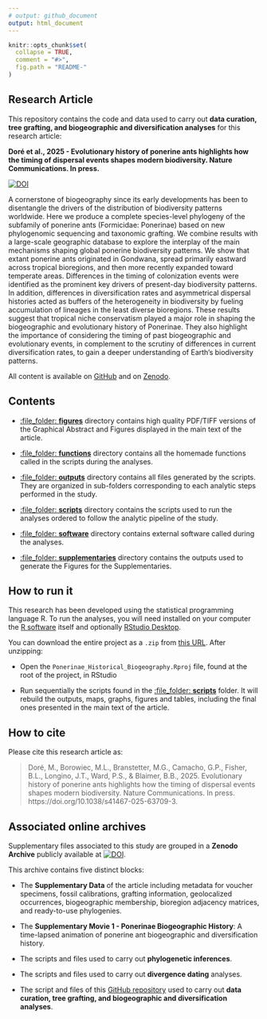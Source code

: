 ```yaml
---
# output: github_document
output: html_document
---
```


<!-- README.md is generated from README.Rmd. Please edit that file -->

```r
knitr::opts_chunk$set(
  collapse = TRUE,
  comment = "#>",
  fig.path = "README-"
)
```

## Research Article

This repository contains the code and data used to carry out __data curation, tree grafting, and biogeographic and diversification analyses__ for this research article:

__Doré et al., 2025 - Evolutionary history of ponerine ants highlights how the timing of dispersal events shapes modern biodiversity. Nature Communications. In press.__ 

[![DOI](https://zenodo.org/badge/DOI/10.1038/s41467-025-63709-3.svg)](https://doi.org/10.1038/s41467-025-63709-3)

   A cornerstone of biogeography since its early developments has been to disentangle the drivers of the distribution of biodiversity patterns worldwide. Here we produce a complete species-level phylogeny of the subfamily of ponerine ants (Formicidae: Ponerinae) based on new phylogenomic sequencing and taxonomic grafting. We combine results with a large-scale geographic database to explore the interplay of the main mechanisms shaping global ponerine biodiversity patterns. We show that extant ponerine ants originated in Gondwana, spread primarily eastward across tropical bioregions, and then more recently expanded toward temperate areas. Differences in the timing of colonization events were identified as the prominent key drivers of present-day biodiversity patterns. In addition, differences in diversification rates and asymmetrical dispersal histories acted as buffers of the heterogeneity in biodiversity by fueling accumulation of lineages in the least diverse bioregions. These results suggest that tropical niche conservatism played a major role in shaping the biogeographic and evolutionary history of Ponerinae. They also highlight the importance of considering the timing of past biogeographic and evolutionary events, in complement to the scrutiny of differences in current diversification rates, to gain a deeper understanding of Earth’s biodiversity patterns.   

All content is available on [GitHub](https://github.com/MaelDore/Ponerinae_Historical_Biogeography) and on [Zenodo](https://doi.org/10.5281/zenodo.14216556).


## Contents

 - [:file_folder: **figures**](figures/) directory contains high quality PDF/TIFF versions of the Graphical Abstract and Figures displayed in the main text of the article.
 
 - [:file_folder: **functions**](functions/) directory contains all the homemade functions called in the scripts during the analyses.

 - [:file\_folder: **outputs**](outputs/) directory contains all files generated by the scripts. They are organized in sub-folders corresponding to each analytic steps performed in the study.
 
 - [:file\_folder: **scripts**](scripts/) directory contains the scripts used to run the analyses ordered to follow the analytic pipeline of the study.
 
 - [:file\_folder: **software**](software/) directory contains external software called during the analyses.
 
 - [:file\_folder: **supplementaries**](supplementaries/) directory contains the outputs used to generate the Figures for the Supplementaries.
 

## How to run it

This research has been developed using the statistical programming
language R. To run the analyses, you will need
installed on your computer the [R software](https://cloud.r-project.org/)
itself and optionally [RStudio Desktop](https://rstudio.com/products/rstudio/download/).

You can download the entire project as a `.zip` from [this URL](https://github.com/MaelDore/Ponerinae_Historical_Biogeography/zipball/master/). After unzipping:
  
  - Open the `Ponerinae_Historical_Biogeography.Rproj` file, found at the root of the project, in RStudio

  - Run sequentially the scripts found in the [:file\_folder: **scripts**](scripts/) folder. It will rebuild the outputs, maps, graphs, figures and tables, including the final ones presented in the main text of the article.


## How to cite

Please cite this research article as:
  
> Doré, M., Borowiec, M.L., Branstetter, M.G., Camacho, G.P., Fisher, B.L., Longino, J.T., Ward, P.S., & Blaimer, B.B., 2025. Evolutionary history of ponerine ants highlights how the timing of dispersal events shapes modern biodiversity. Nature Communications. In press. https://doi.org/10.1038/s41467-025-63709-3.


## Associated online archives

Supplementary files associated to this study are grouped in a __Zenodo Archive__ publicly available at [![DOI](https://zenodo.org/badge/DOI/10.5281/zenodo.14216556.svg)](https://doi.org/10.5281/zenodo.14216556).

This archive contains five distinct blocks:

  - The __Supplementary Data__ of the article including metadata for voucher specimens, fossil calibrations, grafting information, geolocalized occurrences, biogeographic membership, bioregion adjacency matrices, and ready-to-use phylogenies.
  
  - The __Supplementary Movie 1 - Ponerinae Biogeographic History__: A time-lapsed animation of ponerine ant biogeographic and diversification history.
  
  - The scripts and files used to carry out __phylogenetic inferences__.
  
  - The scripts and files used to carry out __divergence dating__ analyses.
  
  - The script and files of this [GitHub repository](https://github.com/MaelDore/Ponerinae_Historical_Biogeography) used to carry out __data curation, tree grafting, and biogeographic and diversification analyses__.
  
  

